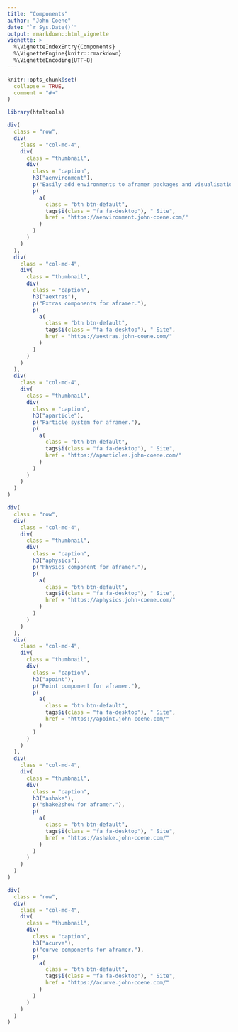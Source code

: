 ```yaml
---
title: "Components"
author: "John Coene"
date: "`r Sys.Date()`"
output: rmarkdown::html_vignette
vignette: >
  %\VignetteIndexEntry{Components}
  %\VignetteEngine{knitr::rmarkdown}
  %\VignetteEncoding{UTF-8}
---
```


```r
knitr::opts_chunk$set(
  collapse = TRUE,
  comment = "#>"
)

library(htmltools)
```

```r
div(
  class = "row",
  div(
    class = "col-md-4",
    div(
      class = "thumbnail",
      div(
        class = "caption",
        h3("aenvironment"),
        p("Easily add environments to aframer packages and visualisations."),
        p(
          a(
            class = "btn btn-default",
            tags$i(class = "fa fa-desktop"), " Site",
            href = "https://aenvironment.john-coene.com/"
          )
        )
      )
    )
  ),
  div(
    class = "col-md-4",
    div(
      class = "thumbnail",
      div(
        class = "caption",
        h3("aextras"),
        p("Extras components for aframer."),
        p(
          a(
            class = "btn btn-default",
            tags$i(class = "fa fa-desktop"), " Site",
            href = "https://aextras.john-coene.com/"
          )
        )
      )
    )
  ),
  div(
    class = "col-md-4",
    div(
      class = "thumbnail",
      div(
        class = "caption",
        h3("aparticle"),
        p("Particle system for aframer."),
        p(
          a(
            class = "btn btn-default",
            tags$i(class = "fa fa-desktop"), " Site",
            href = "https://aparticles.john-coene.com/"
          )
        )
      )
    )
  )
)

div(
  class = "row",
  div(
    class = "col-md-4",
    div(
      class = "thumbnail",
      div(
        class = "caption",
        h3("aphysics"),
        p("Physics component for aframer."),
        p(
          a(
            class = "btn btn-default",
            tags$i(class = "fa fa-desktop"), " Site",
            href = "https://aphysics.john-coene.com/"
          )
        )
      )
    )
  ),
  div(
    class = "col-md-4",
    div(
      class = "thumbnail",
      div(
        class = "caption",
        h3("apoint"),
        p("Point component for aframer."),
        p(
          a(
            class = "btn btn-default",
            tags$i(class = "fa fa-desktop"), " Site",
            href = "https://apoint.john-coene.com/"
          )
        )
      )
    )
  ),
  div(
    class = "col-md-4",
    div(
      class = "thumbnail",
      div(
        class = "caption",
        h3("ashake"),
        p("shake2show for aframer."),
        p(
          a(
            class = "btn btn-default",
            tags$i(class = "fa fa-desktop"), " Site",
            href = "https://ashake.john-coene.com/"
          )
        )
      )
    )
  )
)

div(
  class = "row",
  div(
    class = "col-md-4",
    div(
      class = "thumbnail",
      div(
        class = "caption",
        h3("acurve"),
        p("curve components for aframer."),
        p(
          a(
            class = "btn btn-default",
            tags$i(class = "fa fa-desktop"), " Site",
            href = "https://acurve.john-coene.com/"
          )
        )
      )
    )
  )
)
```
